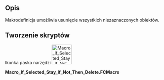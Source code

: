 <languages/>

{{Macro/pl
|Name=Macro If Selected Stay If Not Then Delete
|Translate=Makrodefinicja: Jeśli wybrane pozostaw, jeśli nie to usuń
|Icon=Macro_If_Selected_Stay_If_Not_Then_Delete.png
|Description=Makrodefinicja umożliwia usunięcie wszystkich niezaznaczonych obiektów.
|Author=Mario52
|Version=00.03b
|Date=2023-09-24
|FCVersion=wszystkie
|Download=[https://www.freecadweb.org/wiki/images/6/62/Macro_If_Selected_Stay_If_Not_Then_Delete.png ToolBar Icon]
|SeeAlso=[[Macro_Toggle_Visibility2_1-2/pl|Makro przełącz widoczność 2 1-2]]<br>[[Macro_Toggle_Visibility2_2-2/pl|Makro przełącz widoczność 2 2-2]]<br>[[Macro_Toggle_Visibility/pl|Makro przełącz widoczność]]<br>[[Macro_HiddenAlls/pl|Makro ukryj wszystko]]<br>[[Macro_VisibleAlls/pl|Makro wyświetl wszystko]]
}}

<span id="Description"></span>
==Opis==

Makrodefinicja umożliwia usunięcie wszystkich niezaznaczonych obiektów.

<span id="Script"></span>
==Tworzenie skryptów==

Ikonka paska narzędzi
[[Image:Macro_If_Selected_Stay_If_Not_Then_Delete.png|64px]]

'''Macro_If_Selected_Stay_If_Not_Then_Delete.FCMacro'''

{{MacroCode|code=
import FreeCAD
import Draft
# 16/06/2016, 21/02/2018, 22/09/2023, 24/09/2023
# Macro_SelectVisible series
__title__   = "Macro_If_Selected_Stay_If_Not_Then_Delete"
__author__  = "Mario52"
__url__     = "http://www.freecadweb.org/index-fr.html"
__version__ = "00.03b"
__date__    = "24/09/2023"

App = FreeCAD
try:
    for ShapeNameObj in FreeCAD.ActiveDocument.Objects:
        if str(ShapeNameObj) == "<group object>":
            if len(Draft.get_group_contents(ShapeNameObj)) == 0:
                App.ActiveDocument.removeObject(ShapeNameObj.Name)        # remove group not selecteds
        else:
            if Gui.Selection.isSelected(ShapeNameObj):
                None
            else:
                App.ActiveDocument.removeObject(ShapeNameObj.Name)        # remove objects not selecteds
    
    for ShapeNameGroup in FreeCAD.ActiveDocument.Objects:
        if (str(ShapeNameGroup) == "<group object>"):
            if len(Draft.get_group_contents(ShapeNameGroup)) == 0:
                App.ActiveDocument.removeObject(ShapeNameGroup.Name)      # remove group emptied
except Exception:
    None
}}